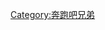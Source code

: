 {{Navbox
|name       = 奔跑吧兄弟
|title      = [[奔跑吧兄弟]]
|listclass =  hlist
|image      =

|group1     = 成員
|list1      = {{Navbox subgroup
 |group1     = 現任
 |list1      =
*[[邓超]]
*[[李晨 (演员)|李晨]]
*[[王祖藍]]
*[[郑恺]]
*[[陳赫]]
*[[Angelababy]]
*[[鹿晗]]
<!-- 由於[[迪麗熱巴]]加入時節目已改版為《[[奔跑吧]]》，故此不被列入成員名單內。 -->
 |group2     = 已退出
 |list2      =
*[[王宝强]]
*[[包贝尔]]
}}

|group2     = 節目列表
|list2      = 
*[[奔跑吧兄弟第一季節目列表|第一季]]
*[[奔跑吧兄弟第二季節目列表|第二季]]
*[[奔跑吧兄弟第三季節目列表|第三季]]
*[[奔跑吧兄弟第四季節目列表|第四季]]
*[[奔跑吧兄弟第四季節目列表|第五季]]


|group3     = 相關條目
|list3      = 
*[[Running Man]]
*[[奔跑吧]]

|below =注：因[[韓國部署薩德反導彈系統事件#限韓令|限韓令]]影響，節目更名為《[[奔跑吧]]》（Keep Running）

}}<noinclude>
{{collapsible option}}
[[Category:奔跑吧兄弟]]
</noinclude>